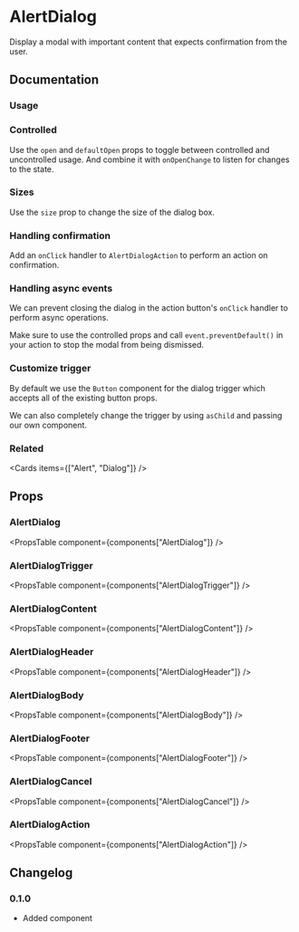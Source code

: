 
# AlertDialog

Display a modal with important content that expects confirmation from the user.

## Documentation

### Usage

<Demo component="alert-dialog/usage" />

### Controlled

Use the `open` and `defaultOpen` props to toggle between controlled and uncontrolled usage. And combine it with `onOpenChange` to listen for changes to the state.

<Demo component="alert-dialog/controlled-usage" meta="{17}" />

### Sizes

Use the `size` prop to change the size of the dialog box.

<Demo component="alert-dialog/size-usage" meta="/size={size}/" />

### Handling confirmation

Add an `onClick` handler to `AlertDialogAction` to perform an action on confirmation.

<Demo component="alert-dialog/confirmation-usage" meta="{42}" />

### Handling async events

We can prevent closing the dialog in the action button's `onClick` handler to perform async operations.

Make sure to use the controlled props and call `event.preventDefault()` in your action to stop the modal from being dismissed.

<Demo component="alert-dialog/async-usage" />

### Customize trigger

By default we use the `Button` component for the dialog trigger which accepts all of the existing button props.

We can also completely change the trigger by using `asChild` and passing our own component.

<Demo component="alert-dialog/trigger-usage" />

### Related

<Cards items={["Alert", "Dialog"]} />

## Props

### AlertDialog

<PropsTable component={components["AlertDialog"]} />

### AlertDialogTrigger

<PropsTable component={components["AlertDialogTrigger"]} />

### AlertDialogContent

<PropsTable component={components["AlertDialogContent"]} />

### AlertDialogHeader

<PropsTable component={components["AlertDialogHeader"]} />

### AlertDialogBody

<PropsTable component={components["AlertDialogBody"]} />

### AlertDialogFooter

<PropsTable component={components["AlertDialogFooter"]} />

### AlertDialogCancel

<PropsTable component={components["AlertDialogCancel"]} />

### AlertDialogAction

<PropsTable component={components["AlertDialogAction"]} />

## Changelog

### 0.1.0

- Added component
